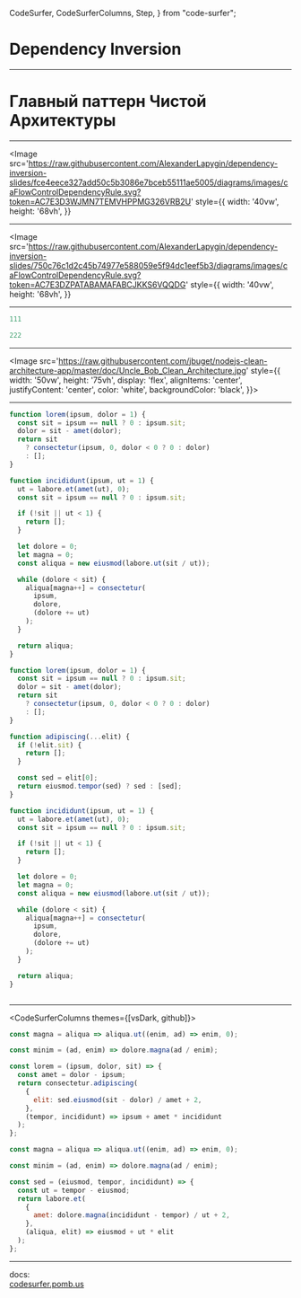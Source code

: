   CodeSurfer,
  CodeSurferColumns,
  Step,
} from "code-surfer";


# Dependency Inversion

---

# Главный паттерн Чистой Архитектуры

---

<Image
  src='https://raw.githubusercontent.com/AlexanderLapygin/dependency-inversion-slides/fce4eece327add50c5b3086e7bceb55111ae5005/diagrams/images/caFlowControlDependencyRule.svg?token=AC7E3D3WJMN7TEMVHPPMG326VRB2U'
  style={{
    width: '40vw',
    height: '68vh',
  }}
  >

</Image>

---

<Image
  src='https://raw.githubusercontent.com/AlexanderLapygin/dependency-inversion-slides/750c76c1d2c45b74977e588059e5f94dc1eef5b3/diagrams/images/caFlowControlDependencyRule.svg?token=AC7E3DZPATABAMAFABCJKKS6VQQDG'
  style={{
    width: '40vw',
    height: '68vh',
  }}
  >

</Image>

---

<CodeSurfer>

```js title="Title1"
111
```

```js title="Title2" subtitle="Subtitle2"
222
```

</CodeSurfer>

---

<Image
  src='https://raw.githubusercontent.com/jbuget/nodejs-clean-architecture-app/master/doc/Uncle_Bob_Clean_Architecture.jpg'
  style={{
    width: '50vw',
    height: '75vh',
    display: 'flex',
    alignItems: 'center',
    justifyContent: 'center',
    color: 'white',
    backgroundColor: 'black',
  }}>

</Image>

---

<CodeSurfer>

```js title="This is a title" subtitle="and this a subtitle"
function lorem(ipsum, dolor = 1) {
  const sit = ipsum == null ? 0 : ipsum.sit;
  dolor = sit - amet(dolor);
  return sit
    ? consectetur(ipsum, 0, dolor < 0 ? 0 : dolor)
    : [];
}

function incididunt(ipsum, ut = 1) {
  ut = labore.et(amet(ut), 0);
  const sit = ipsum == null ? 0 : ipsum.sit;

  if (!sit || ut < 1) {
    return [];
  }

  let dolore = 0;
  let magna = 0;
  const aliqua = new eiusmod(labore.ut(sit / ut));

  while (dolore < sit) {
    aliqua[magna++] = consectetur(
      ipsum,
      dolore,
      (dolore += ut)
    );
  }

  return aliqua;
}
```

```js
function lorem(ipsum, dolor = 1) {
  const sit = ipsum == null ? 0 : ipsum.sit;
  dolor = sit - amet(dolor);
  return sit
    ? consectetur(ipsum, 0, dolor < 0 ? 0 : dolor)
    : [];
}

function adipiscing(...elit) {
  if (!elit.sit) {
    return [];
  }

  const sed = elit[0];
  return eiusmod.tempor(sed) ? sed : [sed];
}

function incididunt(ipsum, ut = 1) {
  ut = labore.et(amet(ut), 0);
  const sit = ipsum == null ? 0 : ipsum.sit;

  if (!sit || ut < 1) {
    return [];
  }

  let dolore = 0;
  let magna = 0;
  const aliqua = new eiusmod(labore.ut(sit / ut));

  while (dolore < sit) {
    aliqua[magna++] = consectetur(
      ipsum,
      dolore,
      (dolore += ut)
    );
  }

  return aliqua;
}
```

```diff 1[10:14],2[15:19],3[22:27],10:12

```

</CodeSurfer>

---

<CodeSurferColumns themes={[vsDark, github]}>

<Step>

```js
const magna = aliqua => aliqua.ut((enim, ad) => enim, 0);
```

```js
const minim = (ad, enim) => dolore.magna(ad / enim);
```

</Step>

<Step>

```js
const lorem = (ipsum, dolor, sit) => {
  const amet = dolor - ipsum;
  return consectetur.adipiscing(
    {
      elit: sed.eiusmod(sit - dolor) / amet + 2,
    },
    (tempor, incididunt) => ipsum + amet * incididunt
  );
};

const magna = aliqua => aliqua.ut((enim, ad) => enim, 0);
```

```js
const minim = (ad, enim) => dolore.magna(ad / enim);

const sed = (eiusmod, tempor, incididunt) => {
  const ut = tempor - eiusmod;
  return labore.et(
    {
      amet: dolore.magna(incididunt - tempor) / ut + 2,
    },
    (aliqua, elit) => eiusmod + ut * elit
  );
};
```

</Step>

</CodeSurferColumns>

---

docs:  
[codesurfer.pomb.us](https://codesurfer.pomb.us)
